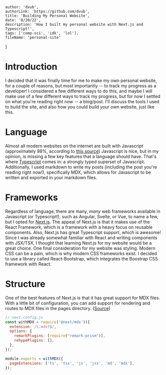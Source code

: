 
    author: 'dvub',
    authorLink: 'https://github.com/dvub',
    title: 'Building My Personal Website',
    date: '8/20/22',
    description: 'How I built my personal website with Next.js and Typescript!',
    tags: ['comp-sci', 'idk', 'lol'],
    fileName: 'personal-site'
}

# Introduction

I decided that it was finally time for me to make my own personal website, for a couple of reasons, but most importantly -- to track my progress as a developer! I considered a few different ways to do this, and maybe I will make use of a few different ways to track my progress, but for now I settled on what you're reading right now -- a blog/post. I'll discuss the tools I used to build the site, and also how you could build your own website, just like this.

# Language

Almost all modern websites on the internet are built with Javascript (approximately *98%*, according to [this source](https://w3techs.com/technologies/details/cp-javascript#:~:text=JavaScript%20is%20used%20as%20client,98.0%25%20of%20all%20the%20websites.)) Javascript is nice, but in my opinion, is missing a few key features that a language should have. That's where [Typescript](https://www.typescriptlang.org/) comes in: a strongly typed superset of Javascript. Additionally, I used markdown to write my posts (including the post you're reading right now!), specifically MDX, which allows for Javascript to be written and exported in your markdown files.

# Frameworks

Regardless of language, there are many, *many* web frameworks available in Javascript (or Typescript!), such as Angular, Svelte, or Vue, to name a few, but I opted for [Next.js](https://nextjs.org/). The appeal of Next.js is that it makes use of the React Framework, which is a framework with a heavy focus on reusable components. Also, Next.js has great Typescript support, which is awesome! Since I was already somewhat familiar with React and writing components with JSX/TSX, I thought that learning Next.js for my website would be a great choice. One final consideration for my website was styling. Modern CSS can be a pain, which is why modern CSS frameworks exist. I decided to use a library called React-Bootstrap, which integrates the Boostrap CSS framework with React.



# Structure

One of the best features of Next.js is that it has great support for MDX files. With a little bit of configuration, you can add support for rendering and routes to MDX files in the pages directory. ([Source](https://nextjs.org/docs/advanced-features/using-mdx#:~:text=//%20next.config.js%0A%0Aconst,%5D%2C%0A%7D))


```js
// next.config.js
const withMDX = require('@next/mdx')({
  extension: /\.mdx?$/,
  options: {
    remarkPlugins: [require("remark-prism")],
    rehypePlugins: [],
  },
});

module.exports = withMDX({
  pageExtensions: ['ts', 'tsx', 'js', 'jsx', 'md', 'mdx'],
});

```


